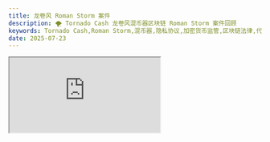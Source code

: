 ```yaml
---
title: 龙卷风 Roman Storm 案件
description: 🌪️ Tornado Cash 龙卷风混币器区块链 Roman Storm 案件回顾
keywords: Tornado Cash,Roman Storm,混币器,隐私协议,加密货币监管,区块链法律,代码自由,隐私权,以太坊,DeFi,加密货币合规,数字隐私
date: 2025-07-23
---
```


<div style={{ position: 'relative', paddingBottom: '56.25%', height: 0, overflow: 'hidden' }}>
  <iframe 
    src="https://www.youtube.com/embed/yo80Q9I6p0A?si=Gb0VEsOayuoBab41" 
    title="Tornado Cash 龙卷风混币器区块链 Roman Storm 案件回顾 小鱼币币机 fishbbg" 
    style={{ 
      position: 'absolute', 
      top: 0, 
      left: 0, 
      width: '100%', 
      height: '100%',
      border: 'none',
      borderRadius: '8px'
    }}
    allow="accelerometer; autoplay; clipboard-write; encrypted-media; gyroscope; picture-in-picture; web-share" 
    referrerPolicy="strict-origin-when-cross-origin" 
    allowFullScreen
  />
</div>

## 本期视频内容

🌪️【Roman Storm 的龙卷风之困】Roman Storm 和他的两位合伙人因开发隐私协议 Tornado Cash 混币器而面临 45 年监禁，从俄罗斯小镇到硅谷顶尖工程师，他的代码为何成为自由的枷锁？当技术无罪的理念遭遇执法部门的强硬围剿，整个加密行业为之震动。本期视频带你深入了解这场关乎隐私权、代码自由与法律边界的现代审判，以及它对区块链行业未来的深远影响。

Roman Storm 的法律援助捐款链接：https://freeromanstorm.com/

Roman Storm legal defense donation link: https://freeromanstorm.com/